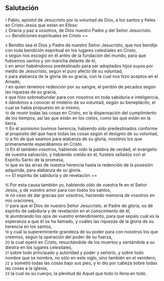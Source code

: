 == Salutación ==

{{anchor|1}} <small>1</small> Pablo, apóstol de Jesucristo por la voluntad de Dios, a los santos y fieles en Cristo Jesús que están en Efeso:<br>
{{anchor|2}} <small>2</small> Gracia y paz a vosotros, de Dios nuestro Padre y del Señor Jesucristo.<br>
== Bendiciones espirituales en Cristo ==

{{anchor|3}} <small>3</small> Bendito sea el Dios y Padre de nuestro Señor Jesucristo, que nos bendijo con toda bendición espiritual en los lugares celestiales en Cristo,<br>
{{anchor|4}} <small>4</small> según nos escogió en él antes de la fundación del mundo, para que fuésemos santos y sin mancha delante de él,<br>
{{anchor|5}} <small>5</small> en amor habiéndonos predestinado para ser adoptados hijos suyos por medio de Jesucristo, según el puro afecto de su voluntad,<br>
{{anchor|6}} <small>6</small> para alabanza de la gloria de su gracia, con la cual nos hizo aceptos en el Amado,<br>
{{anchor|7}} <small>7</small> en quien tenemos redención por su sangre, el perdón de pecados según las riquezas de su gracia,<br>
{{anchor|8}} <small>8</small> que hizo sobreabundar para con nosotros en toda sabiduría e inteligencia,<br>
{{anchor|9}} <small>9</small> dándonos a conocer el misterio de su voluntad, según su beneplácito, el cual se había propuesto en si mismo,<br>
{{anchor|10}} <small>10</small> de reunir todas las cosas en Cristo, en la dispensación del cumplimiento de los tiempos, así las que están en los cielos, como las que están en la tierra.<br>
{{anchor|11}} <small>11</small> En él asimismo tuvimos herencia, habiendo sido predestinados conforme al propósito del que hace todas las cosas según el designio de su voluntad,<br>
{{anchor|12}} <small>12</small> a fin de que seamos para alabanza de su gloria, nosotros los que primeramente esperábamos en Cristo.<br>
{{anchor|13}} <small>13</small> En él también vosotros, habiendo oído la palabra de verdad, el evangelio de vuestra salvación, y habiendo creído en él, fuisteis sellados con el Espíritu Santo de la promesa,<br>
{{anchor|14}} <small>14</small> que es las arras de nuestra herencia hasta la redención de la posesión adquirida, para alabanza de su gloria.<br>
== El espíritu de sabiduría y de revelación ==

{{anchor|15}} <small>15</small> Por esta causa también yo, habiendo oído de vuestra fe en el Señor Jesús, y de vuestro amor para con todos los santos,<br>
{{anchor|16}} <small>16</small> no ceso de dar gracias por vosotros, haciendo memoria de vosotros en mis oraciones,<br>
{{anchor|17}} <small>17</small> para que el Dios de nuestro Señor Jesucristo, el Padre de gloria, os dé espíritu de sabiduría y de revelación en el conocimiento de él,<br>
{{anchor|18}} <small>18</small> alumbrando los ojos de vuestro entendimiento, para que sepáis cuál es la esperanza a que él os ha llamado, y cuáles las riquezas de la gloria de su herencia en los santos,<br>
{{anchor|19}} <small>19</small> y cuál la supereminente grandeza de su poder para con nosotros los que creemos, según la operación del poder de su fuerza,<br>
{{anchor|20}} <small>20</small> la cual operó en Cristo, resucitándole de los muertos y sentándole a su diestra en los lugares celestiales,<br>
{{anchor|21}} <small>21</small> sobre todo principado y autoridad y poder y señorío, y sobre todo nombre que se nombra, no sólo en este siglo, sino también en el venidero;<br>
{{anchor|22}} <small>22</small> y sometió todas las cosas bajo sus pies, y lo dio por cabeza sobre todas las cosas a la iglesia,<br>
{{anchor|23}} <small>23</small> la cual es su cuerpo, la plenitud de Aquel que todo lo llena en todo.<br>
